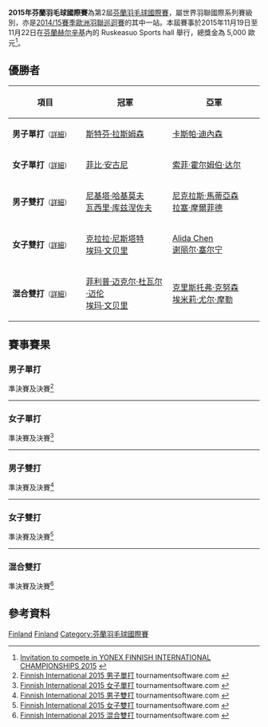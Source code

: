 {{noteTA|G1=Badminton}}
{{infobox badminton event
|name           = 2015年芬蘭羽毛球國際賽
|image          = 
|size           = 
|caption        =
|dates          = 2015年11月19日－11月22日
|number_edition = 第2屆
|level          = 4B
|prize_money    = 5,000歐元
|location       = {{FIN}}[[赫尔辛基|赫尔辛基]]
|venue          = Ruskeasuo Sports hall
|previous       = 2014年芬蘭羽毛球國際賽
|next           = 2016年芬蘭羽毛球國際賽
}}
'''2015年芬蘭羽毛球國際賽'''為第2屆[[芬蘭羽毛球國際賽|芬蘭羽毛球國際賽]]，屬世界羽聯國際系列賽級別，亦是[[2014/15賽季歐洲羽聯巡迴賽|2014/15賽季歐洲羽聯巡迴賽]]的其中一站。本屆賽事於2015年11月19日至11月22日在[[芬蘭|芬蘭]][[赫尔辛基|赫尔辛基]]內的 Ruskeasuo Sports hall 舉行，總獎金為 5,000 歐元<ref>[http://www.bwfbadminton.org/file.aspx?id=644578&dl=1 Invitation to compete in YONEX FINNISH INTERNATIONAL CHAMPIONSHIPS 2015] {{Wayback|url=http://www.bwfbadminton.org/file.aspx?id=644578&dl=1 |date=20160917225314 }}{{en}}</ref>。

== 優勝者 ==
{| class=wikitable style="font-size:small"
!width="200"|項目
!width="250"|冠軍
!width="250"|亞軍
|-
|'''男子單打'''<small>（[[#男子單打|詳細]]）</small>
|{{flagicon|DEN}} [[斯特芬·拉斯姆森|斯特芬·拉斯姆森]]
|{{flagicon|DEN}} [[卡斯帕·迪內森|卡斯帕·迪內森]]
|-
|'''女子單打'''<small>（[[#女子單打|詳細]]）</small>
|{{flagicon|INA}} [[菲比·安古尼|菲比·安古尼]]
|{{flagicon|DEN}} [[索菲·霍尔姆伯·达尔|索菲·霍尔姆伯·达尔]]
|-
|'''男子雙打'''<small>（[[#男子雙打|詳細]]）</small>
|{{flagicon|RUS}} [[尼基塔·哈基莫夫|尼基塔·哈基莫夫]]<br/>{{flagicon|RUS}} [[瓦西里·库兹涅佐夫|瓦西里·库兹涅佐夫]]
|{{flagicon|DEN}} [[尼克拉斯·馬蒂亞森|尼克拉斯·馬蒂亞森]]<br/>{{flagicon|DEN}} [[拉塞·摩爾菲德|拉塞·摩爾菲德]]
|-
|'''女子雙打'''<small>（[[#女子雙打|詳細]]）</small>
|{{flagicon|SWE}} [[克拉拉·尼斯塔特|克拉拉·尼斯塔特]]<br/>{{flagicon|SWE}} [[埃玛·文贝里|埃玛·文贝里]]
|{{flagicon|NED}} [[Alida_Chen|Alida Chen]]<br/>{{flagicon|NED}} [[谢丽尔·塞尔宁|谢丽尔·塞尔宁]]
|-
|'''混合雙打'''<small>（[[#混合雙打|詳細]]）</small>
|{{flagicon|SWE}} [[菲利普·迈克尔·杜瓦尔·迈伦|菲利普·迈克尔·杜瓦尔·迈伦]]<br/>{{flagicon|SWE}} [[埃玛·文贝里|埃玛·文贝里]]
|{{flagicon|DEN}} [[克里斯托弗·克努森|克里斯托弗·克努森]]<br/>{{flagicon|DEN}} [[埃米莉·尤尔·摩勒|埃米莉·尤尔·摩勒]]
|}

== 賽事賽果 ==
=== 男子單打 ===
;準決賽及決賽<ref name="MS">[https://bwf.tournamentsoftware.com/sport/draw.aspx?id=8A83EC55-5F2E-4642-8EA7-DE13D662A8A2&draw=2 Finnish International 2015 男子單打] tournamentsoftware.com {{en}}</ref>
{{4TeamBracket-Tennis3-v2
| team-width=200
| RD1-seed1=1
| RD1-team1={{flagicon|NOR}} [[马吕斯·迈尔|马吕斯·迈尔]]
| RD1-score1-1=12
| RD1-score1-2=10
| RD1-score1-3=
| RD1-seed2=
| RD1-team2='''{{flagicon|DEN}} [[卡斯帕·迪內森|卡斯帕·迪內森]]
| RD1-score2-1='''21
| RD1-score2-2='''21
| RD1-score2-3=

| RD1-seed3=7
| RD1-team3={{flagicon|FIN}} [[安东·凯斯提|安东·凯斯提]]
| RD1-score3-1=20
| RD1-score3-2=19
| RD1-score3-3=
| RD1-seed4=2
| RD1-team4='''{{flagicon|DEN}} [[斯特芬·拉斯姆森|斯特芬·拉斯姆森]]
| RD1-score4-1='''22
| RD1-score4-2='''21
| RD1-score4-3=

| RD2-seed1=1
| RD2-team1={{flagicon|DEN}} [[卡斯帕·迪內森|卡斯帕·迪內森]]
| RD2-score1-1=14
| RD2-score1-2=17
| RD2-score1-3=
| RD2-seed2=2
| RD2-team2='''{{flagicon|DEN}} [[斯特芬·拉斯姆森|斯特芬·拉斯姆森]]
| RD2-score2-1='''21
| RD2-score2-2='''21
| RD2-score2-3=
}}
----

=== 女子單打 ===
;準決賽及決賽<ref name="WS">[https://bwf.tournamentsoftware.com/sport/draw.aspx?id=8A83EC55-5F2E-4642-8EA7-DE13D662A8A2&draw=4 Finnish International 2015 女子單打] tournamentsoftware.com {{en}}</ref>
{{4TeamBracket-Tennis3-v2
| team-width=200
| RD1-seed1=1
| RD1-team1={{flagicon|EST}} [[卡蒂·托尔莫夫|卡蒂·托尔莫夫]]
| RD1-score1-1=20
| RD1-score1-2=19
| RD1-score1-3=
| RD1-seed2=5
| RD1-team2='''{{flagicon|INA}} [[菲比·安古尼|菲比·安古尼]]
| RD1-score2-1='''22
| RD1-score2-2='''21
| RD1-score2-3=

| RD1-seed3=4
| RD1-team3={{nowrap|{{flagicon|RUS}} [[维多利亚·斯洛博贾努克|维多利亚·斯洛博贾努克]]}}
| RD1-score3-1='''21
| RD1-score3-2=19
| RD1-score3-3=9
| RD1-seed4=6
| RD1-team4='''{{flagicon|DEN}} [[索菲·霍尔姆伯·达尔|索菲·霍尔姆伯·达尔]]
| RD1-score4-1=18
| RD1-score4-2='''21
| RD1-score4-3='''21

| RD2-seed1=5
| RD2-team1='''{{flagicon|INA}} [[菲比·安古尼|菲比·安古尼]]
| RD2-score1-1=18
| RD2-score1-2='''21
| RD2-score1-3='''21
| RD2-seed2=6
| RD2-team2={{nowrap|{{flagicon|DEN}} [[索菲·霍尔姆伯·达尔|索菲·霍尔姆伯·达尔]]}}
| RD2-score2-1='''21
| RD2-score2-2=10
| RD2-score2-3=8
}}
----

=== 男子雙打 ===
;準決賽及決賽<ref name="MD">[https://bwf.tournamentsoftware.com/sport/draw.aspx?id=8A83EC55-5F2E-4642-8EA7-DE13D662A8A2&draw=5 Finnish International 2015 男子雙打] tournamentsoftware.com {{en}}</ref>
{{4TeamBracket-Tennis3-v2
| team-width=200
| RD1-seed1=1
| RD1-team1='''{{flagicon|RUS}} [[尼基塔·哈基莫夫|尼基塔·哈基莫夫]]<br/> {{flagicon|RUS}} [[瓦西里·库兹涅佐夫|瓦西里·库兹涅佐夫]]
| RD1-score1-1='''21
| RD1-score1-2='''21
| RD1-score1-3=
| RD1-seed2=
| RD1-team2={{flagicon|GER}} [[约翰尼斯·皮斯托留斯|约翰尼斯·皮斯托留斯]]<br/> {{flagicon|GER}} [[托比亞斯·瓦登卡|托比亞斯·瓦登卡]]
| RD1-score2-1=12
| RD1-score2-2=15
| RD1-score2-3=

| RD1-seed3=
| RD1-team3='''{{flagicon|DEN}} [[尼克拉斯·馬蒂亞森|尼克拉斯·馬蒂亞森]]<br/> {{flagicon|DEN}} [[拉塞·摩爾菲德|拉塞·摩爾菲德]]
| RD1-score3-1=17
| RD1-score3-2='''21
| RD1-score3-3='''21
| RD1-seed4=
| RD1-team4={{nowrap|{{flagicon|DEN}} [[弗雷德里克·阿尔斯特鲁普|弗雷德里克·阿尔斯特鲁普]]<br/> {{flagicon|DEN}} [[马蒂亚斯·莫尔特·巴斯基尔|马蒂亚斯·莫尔特·巴斯基尔]]}}
| RD1-score4-1='''21
| RD1-score4-2=14
| RD1-score4-3=14

| RD2-seed1=1
| RD2-team1='''{{nowrap|{{flagicon|RUS}} [[尼基塔·哈基莫夫|尼基塔·哈基莫夫]]<br/> {{flagicon|RUS}} [[瓦西里·库兹涅佐夫|瓦西里·库兹涅佐夫]]}}
| RD2-score1-1='''21
| RD2-score1-2=9
| RD2-score1-3='''21
| RD2-seed2=
| RD2-team2={{flagicon|DEN}} [[尼克拉斯·馬蒂亞森|尼克拉斯·馬蒂亞森]]<br/> {{flagicon|DEN}} [[拉塞·摩爾菲德|拉塞·摩爾菲德]]
| RD2-score2-1=16
| RD2-score2-2='''21
| RD2-score2-3=17
}}
----

=== 女子雙打 ===
;準決賽及決賽<ref name="WD">[https://bwf.tournamentsoftware.com/sport/draw.aspx?id=8A83EC55-5F2E-4642-8EA7-DE13D662A8A2&draw=6 Finnish International 2015 女子雙打] tournamentsoftware.com {{en}}</ref>
{{4TeamBracket-Tennis3-v2
| team-width=200
| RD1-seed1=
| RD1-team1='''{{flagicon|SWE}} [[克拉拉·尼斯塔特|克拉拉·尼斯塔特]]<br/> {{flagicon|SWE}} [[埃玛·文贝里|埃玛·文贝里]]
| RD1-score1-1=19
| RD1-score1-2='''21
| RD1-score1-3='''21
| RD1-seed2=
| RD1-team2={{flagicon|DEN}} [[卡米拉·马滕斯|卡米拉·马滕斯]]<br/> {{flagicon|DEN}} [[约瑟芬·范·赞纳|约瑟芬·范·赞纳]]
| RD1-score2-1='''21
| RD1-score2-2=15
| RD1-score2-3=18

| RD1-seed3=4
| RD1-team3='''{{flagicon|NED}} [[Alida_Chen|Alida Chen]]<br/> {{flagicon|NED}} [[谢丽尔·塞尔宁|谢丽尔·塞尔宁]]
| RD1-score3-1='''21
| RD1-score3-2='''21
| RD1-score3-3=
| RD1-seed4=
| RD1-team4={{flagicon|DEN}} [[Line_Noergaard|Line Noergaard]]<br/> {{flagicon|DEN}} [[Nanna_Vestergaard|Nanna Vestergaard]]
| RD1-score4-1=17
| RD1-score4-2=18
| RD1-score4-3=

| RD2-seed1=
| RD2-team1='''{{flagicon|SWE}} [[克拉拉·尼斯塔特|克拉拉·尼斯塔特]]<br/> {{flagicon|SWE}} [[埃玛·文贝里|埃玛·文贝里]]
| RD2-score1-1='''21
| RD2-score1-2='''22
| RD2-score1-3=
| RD2-seed2=4
| RD2-team2={{flagicon|NED}} [[Alida_Chen|Alida Chen]]<br/> {{flagicon|NED}} [[谢丽尔·塞尔宁|谢丽尔·塞尔宁]]
| RD2-score2-1=16
| RD2-score2-2=20
| RD2-score2-3=
}}
----

=== 混合雙打 ===
;準決賽及決賽<ref name="XD">[https://bwf.tournamentsoftware.com/sport/draw.aspx?id=8A83EC55-5F2E-4642-8EA7-DE13D662A8A2&draw=7 Finnish International 2015 混合雙打] tournamentsoftware.com {{en}}</ref>
{{4TeamBracket-Tennis3-v2
| team-width=200
| RD1-seed1=1
| RD1-team1='''{{nowrap|{{flagicon|SWE}} [[菲利普·迈克尔·杜瓦尔·迈伦|菲利普·迈克尔·杜瓦尔·迈伦]]<br/> {{flagicon|SWE}} [[埃玛·文贝里|埃玛·文贝里]]}}
| RD1-score1-1='''21
| RD1-score1-2='''21
| RD1-score1-3=
| RD1-seed2=
| RD1-team2={{flagicon|FIN}} [[马尔科·皮科宁|马尔科·皮科宁]]<br/> {{flagicon|EST}} [[卡罗利妮·霍伊姆|卡罗利妮·霍伊姆]]
| RD1-score2-1=18
| RD1-score2-2=15
| RD1-score2-3=

| RD1-seed3=
| RD1-team3='''{{flagicon|DEN}} [[克里斯托弗·克努森|克里斯托弗·克努森]]<br/> {{flagicon|DEN}} [[埃米莉·尤尔·摩勒|埃米莉·尤尔·摩勒]]
| RD1-score3-1='''21
| RD1-score3-2=19
| RD1-score3-3='''22
| RD1-seed4=2
| RD1-team4={{flagicon|FIN}} [[安东·凯斯提|安东·凯斯提]]<br/> {{flagicon|NED}} [[谢丽尔·塞尔宁|谢丽尔·塞尔宁]]
| RD1-score4-1=19
| RD1-score4-2='''21
| RD1-score4-3=20

| RD2-seed1=1
| RD2-team1='''{{nowrap|{{flagicon|SWE}} [[菲利普·迈克尔·杜瓦尔·迈伦|菲利普·迈克尔·杜瓦尔·迈伦]]<br/> {{flagicon|SWE}} [[埃玛·文贝里|埃玛·文贝里]]}}
| RD2-score1-1=13
| RD2-score1-2='''22
| RD2-score1-3='''21
| RD2-seed2=
| RD2-team2={{flagicon|DEN}} [[克里斯托弗·克努森|克里斯托弗·克努森]]<br/> {{flagicon|DEN}} [[埃米莉·尤尔·摩勒|埃米莉·尤尔·摩勒]]
| RD2-score2-1='''21
| RD2-score2-2=20
| RD2-score2-3=15
}}

== 參考資料 ==
{{Reflist}}

[[Category:2015年世界羽聯國際系列賽|Finland]]
[[Category:2014/15賽季歐洲羽聯巡迴賽|Finland]]
[[Category:芬蘭羽毛球國際賽|Category:芬蘭羽毛球國際賽]]